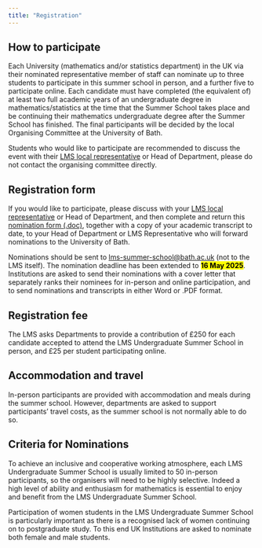 ```yaml
---
title: "Registration"
---
```


## How to participate

<!-- Participants will be students on UK mathematics programmes who are entering their final year of study in autumn 2025. Students will be nominated by their home department via their nominated representative member of staff. -->


Each University (mathematics and/or statistics department) in the UK via their nominated representative member of staff can nominate up to three students to participate in this summer school in person, and a further five to participate online. 
Each candidate must have completed (the equivalent of) at least two full academic years of an undergraduate degree in mathematics/statistics at the time that the Summer School takes place and be continuing their mathematics undergraduate degree after the Summer School has finished. The final participants will be decided by the local Organising Committee at the University of Bath. 

Students who would like to participate are recommended to discuss the event with their [LMS local representative](https://www.lms.ac.uk/membership/lms-representatives) or Head of Department, please do not contact the organising committee directly.

## Registration form

If you would like to participate, please discuss with your [LMS local representative](https://www.lms.ac.uk/membership/lms-representatives) or Head of Department, and then complete and return this [nomination form (.doc)](Summer School Nomination Form 2025.doc), together with a copy of your academic transcript to date, to your Head of Department or LMS Representative who will forward nominations to the University of Bath.

Nominations should be sent to [lms-summer-school@bath.ac.uk](mailto:lms-summer-school@bath.ac.uk) (not to the LMS itself). The nomination deadline has been extended to [**16 May 2025**]{.mark}. Institutions are asked to send their nominations with a cover letter that separately ranks their nominees for in-person and online participation, and to send nominations and transcripts in either Word or .PDF format.

## Registration fee 

The LMS asks Departments to provide a contribution of £250 for each candidate accepted to attend the LMS Undergraduate Summer School in person, and £25 per student participating online.

## Accommodation and travel

In-person participants are provided with accommodation and meals during the summer school. However, departments are asked to support participants' travel costs, as the summer school is not normally able to do so.

## Criteria for Nominations

To achieve an inclusive and cooperative working atmosphere, each LMS Undergraduate Summer School is usually limited to 50 in-person participants, so the organisers will need to be highly selective.  Indeed a high level of ability and enthusiasm for mathematics is essential to enjoy and benefit from the LMS Undergraduate Summer School.
 
Participation of women students in the LMS Undergraduate Summer School is particularly important as there is a recognised lack of women continuing on to postgraduate study.  To this end UK Institutions are asked to nominate both female and male students. 
